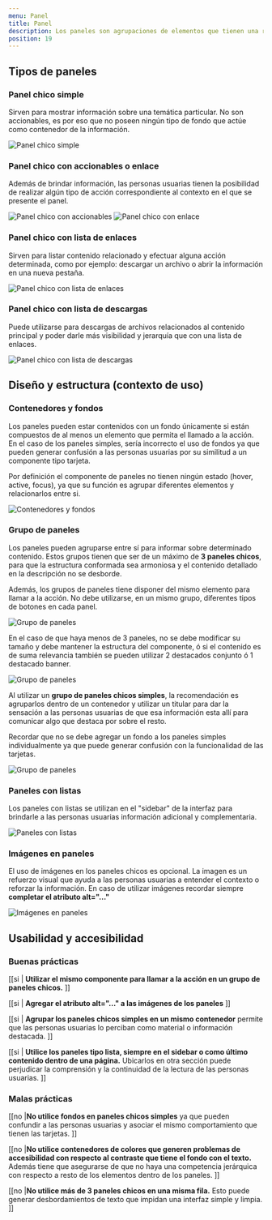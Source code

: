 ```yaml
---
menu: Panel
title: Panel
description: Los paneles son agrupaciones de elementos que tienen una relación entre si. Por definición no son accionables, sino que dependen de otros elementos que tengan dicha funcionalidad.
position: 19
---
```


## Tipos de paneles

### Panel chico simple

Sirven para mostrar información sobre una temática particular. No son accionables, es por eso que no poseen ningún tipo de fondo que actúe como contenedor de la información.

<div className="content-column">
  <img src="/componentes/panel/panel-chico.svg" alt="Panel chico simple" />
</div>

### Panel chico con accionables o enlace

Además de brindar información, las personas usuarias tienen la posibilidad de realizar algún tipo de acción correspondiente al contexto en el que se presente el panel.

<div className="content-row gap-2 gap-5-row-mobile">
  <img
    src="/componentes/panel/panel-chico-accionable.svg"
    alt="Panel chico con accionables"
    className="d-inline-block"
  />
  <img src="/componentes/panel/panel-chico-enlace.svg" alt="Panel chico con enlace" className="d-inline-block" />
</div>

### Panel chico con lista de enlaces

Sirven para listar contenido relacionado y efectuar alguna acción determinada, como por ejemplo: descargar un archivo o abrir la información en una nueva pestaña.

<div className="content-column">
  <img src="/componentes/panel/panel-chico-lista.svg" alt="Panel chico con lista de enlaces" />
</div>

### Panel chico con lista de descargas

Puede utilizarse para descargas de archivos relacionados al contenido principal y poder darle más visibilidad y jerarquía que con una lista de enlaces.

<div className="content-column">
  <img src="/componentes/panel/panel-chico-lista-descarga.svg" alt="Panel chico con lista de descargas" />
</div>

## Diseño y estructura (contexto de uso)

### Contenedores y fondos

Los paneles pueden estar contenidos con un fondo únicamente si están compuestos de al menos un elemento que permita el llamado a la acción. En el caso de los paneles simples, sería incorrecto el uso de fondos ya que pueden generar confusión a las personas usuarias por su similitud a un componente tipo tarjeta.

Por definición el componente de paneles no tienen ningún estado (hover, active, focus), ya que su función es agrupar diferentes elementos y relacionarlos entre si.

<div className="content-column">
  <img src="/componentes/panel/panel-diseno-1.svg" alt="Contenedores y fondos" />
</div>

### Grupo de paneles

Los paneles pueden agruparse entre sí para informar sobre determinado contenido. Estos grupos tienen que ser de un máximo de **3 paneles chicos**, para que la estructura conformada sea armoniosa y el contenido detallado en la descripción no se desborde.

Además, los grupos de paneles tiene disponer del mismo elemento para llamar a la acción. No debe utilizarse, en un mismo grupo, diferentes tipos de botones en cada panel.

<div className="content-column">
  <img src="/componentes/panel/panel-diseno-2.svg" alt="Grupo de paneles" />
</div>

En el caso de que haya menos de 3 paneles, no se debe modificar su tamaño y debe mantener la estructura del componente, ó si el contenido es de suma relevancia también se pueden utilizar 2 destacados conjunto ó 1 destacado banner.

<div className="content-column">
  <img src="/componentes/panel/panel-diseno-3.svg" alt="Grupo de paneles" />
</div>

Al utilizar un **grupo de paneles chicos simples**, la recomendación es agruparlos dentro de un contenedor y utilizar un titular para dar la sensación a las personas usuarias de que esa información esta allí para comunicar algo que destaca por sobre el resto.

Recordar que no se debe agregar un fondo a los paneles simples individualmente ya que puede generar confusión con la funcionalidad de las tarjetas.

<div className="content-column">
  <img src="/componentes/panel/panel-diseno-4.svg" alt="Grupo de paneles" />
</div>

### Paneles con listas

Los paneles con listas se utilizan en el "sidebar" de la interfaz para brindarle a las personas usuarias información adicional y complementaria.

<div className="content-column">
  <img src="/componentes/panel/panel-diseno-5.svg" alt="Paneles con listas" />
</div>

### Imágenes en paneles

El uso de imágenes en los paneles chicos es opcional. La imagen es un refuerzo visual que ayuda a las personas usuarias a entender el contexto o reforzar la información. En caso de utilizar imágenes recordar siempre **completar el atributo alt="..."**

<div className="content-column">
  <img src="/componentes/panel/panel-diseno-6.svg" alt="Imágenes en paneles" />
</div>

## Usabilidad y accesibilidad

### Buenas prácticas

[[si | **Utilizar el mismo componente para llamar a la acción en un grupo de paneles chicos.** ]]

[[si | **Agregar el atributo alt="..." a las imágenes de los paneles** ]]

[[si | **Agrupar los paneles chicos simples en un mismo contenedor** permite que las personas usuarias lo perciban como material o información destacada. ]]

[[si | **Utilice los paneles tipo lista, siempre en el sidebar o como último contenido dentro de una página.** Ubicarlos en otra sección puede perjudicar la comprensión y la continuidad de la lectura de las personas usuarias. ]]

### Malas prácticas

[[no |**No utilice fondos en paneles chicos simples** ya que pueden confundir a las personas usuarias y asociar el mismo comportamiento que tienen las tarjetas. ]]

[[no |**No utilice contenedores de colores que generen problemas de accesibilidad con respecto al contraste que tiene el fondo con el texto.** Además tiene que asegurarse de que no haya una competencia jerárquica con respecto a resto de los elementos dentro de los paneles. ]]

[[no |**No utilice más de 3 paneles chicos en una misma fila.** Esto puede generar desbordamientos de texto que impidan una interfaz simple y limpia. ]]
